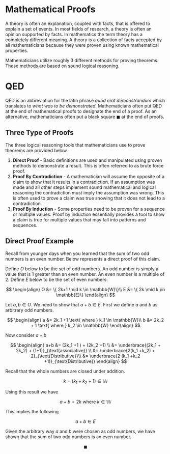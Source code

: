 # Mathematical Proofs

A theory is often an explanation, coupled with facts, that is offered to explain a set of events. In most fields of research, a theory is often an opinion supported by facts. In mathematics the term theory has a completely different meaning.  A theory is a collection of facts accepted by all mathematicians because they were proven using known mathematical properties.  

Mathematicians utilize roughly 3 different methods for proving theorems.   These methods are based on sound logical reasoning. 

# QED 

QED is an abbreviation for the latin phrase *quod erat demonstrandum* which translates to *what was to be demonstrated*. Mathematicians often put QED at the end of mathematical proofs to designate the end of a proof.   As an alternative, mathematicians often put a black square $\blacksquare$ at the end of proofs.

## Three Type of Proofs 

The three logical reasoning tools that mathematicians use to prove theorems are provided below. 

1. **Direct Proof** - Basic definitions are used and manipulated using proven methods to demonstrate a result.  This is often referred to as brute force proof.  
2. **Proof By Contradiction** - A mathematician will assume the opposite of a claim to show that it results in a contradiction.  If an assumption was made and all other steps implement sound mathematical and logical reasoning the contradiction must imply the assumption was wrong.  This is often used to prove a claim was true showing that it does not lead to a contradiction. 
3. **Proof By Induction** - Some properties need to be proven for a sequence or multiple values.  Proof by induction essentially provides a tool to show a claim is true for multiple values that may fall into patterns and sequences.


## Direct Proof Example 

Recall from younger days when you learned that the sum of two odd numbers is an even number.  Below represents a direct proof of this claim. 

Define $O$ below to be the set of odd numbers. An odd number is simply a value that is 1 greater than an even number. An even number is a multiple of 2. Define $E$ below to be the set of even numbers. 

$$
\begin{align}
O &= \{ 2k+1 \mid k \in \mathbb{W}\}\\
E &= \{ 2k \mid k \in \mathbb{E}\}
\end{align}
$$

Let $a,b \in O$.  We need to show that $a+b \in E$.  First we define $a$ and $b$ as arbitrary odd numbers. 

$$
\begin{align}
a &= 2k_1 +1 \text{ where } k_1 \in \mathbb{W}\\
b &= 2k_2 + 1 \text{ where } k_2 \in \mathbb{W}
\end{align}
$$

Now consider $a+b$

$$
\begin{align}
a+b &= (2k_1 +1 ) + (2k_2 +1) \\
&= \underbrace{(2k_1 + 2k_2) + (1+1)}_{\text{associative}} \\
&= \underbrace{2(k_1 +k_2) + 2}_{\text{Distributive}}\\
&= \underbrace{2 (k_1 +k_2 +1)}_{\text{Distributive}}
\end{align}
$$

Recall that the whole numbers are closed under addition.

$$k = (k_1 +k_2 + 1) \in \mathbb{W}$$

Using this result we have 

$$a+b = 2k \text{ where } k \in \mathbb{W}$$

This implies the following 

$$a+b \in E$$

Given the arbitrary way $a$ and $b$ were chosen as odd numbers, we have shown that the sum of two odd numbers is an even number.

$$\blacksquare$$

